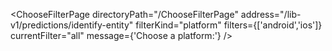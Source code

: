 


<ChooseFilterPage
    directoryPath="/ChooseFilterPage"
    address="/lib-v1/predictions/identify-entity"
    filterKind="platform"
    filters={['android','ios']}
    currentFilter="all"
    message={'Choose a platform:'}
/>
